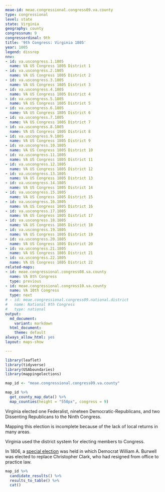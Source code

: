 ```yaml
---
meae-id: meae.congressional.congress09.va.county
type: congressional
level: state
state: Virginia
geography: county
congressnum: 9
congressordinal: 9th
title: '9th Congress: Virginia 1805'
year: 1805
legend: dissrep
nnv:
- id: va.uscongress.1.1805
  name: VA US Congress 1805 District 1
- id: va.uscongress.2.1805
  name: VA US Congress 1805 District 2
- id: va.uscongress.3.1805
  name: VA US Congress 1805 District 3
- id: va.uscongress.4.1805
  name: VA US Congress 1805 District 4
- id: va.uscongress.5.1805
  name: VA US Congress 1805 District 5
- id: va.uscongress.6.1805
  name: VA US Congress 1805 District 6
- id: va.uscongress.7.1805
  name: VA US Congress 1805 District 7
- id: va.uscongress.8.1805
  name: VA US Congress 1805 District 8
- id: va.uscongress.9.1805
  name: VA US Congress 1805 District 9
- id: va.uscongress.10.1805
  name: VA US Congress 1805 District 10
- id: va.uscongress.11.1805
  name: VA US Congress 1805 District 11
- id: va.uscongress.12.1805
  name: VA US Congress 1805 District 12
- id: va.uscongress.13.1805
  name: VA US Congress 1805 District 13
- id: va.uscongress.14.1805
  name: VA US Congress 1805 District 14
- id: va.uscongress.15.1805
  name: VA US Congress 1805 District 15
- id: va.uscongress.16.1805
  name: VA US Congress 1805 District 16
- id: va.uscongress.17.1805
  name: VA US Congress 1805 District 17
- id: va.uscongress.18.1805
  name: VA US Congress 1805 District 18
- id: va.uscongress.19.1805
  name: VA US Congress 1805 District 19
- id: va.uscongress.20.1805
  name: VA US Congress 1805 District 20
- id: va.uscongress.21.1805
  name: VA US Congress 1805 District 21
- id: va.uscongress.22.1805
  name: VA US Congress 1805 District 22
related-maps:
- id: meae.congressional.congress08.va.county
  name: VA 8th Congress
  type: previous
- id: meae.congressional.congress10.va.county
  name: VA 10th Congress
  type: next
# - id: meae.congressional.congress09.national.district
#   name: National 9th Congress
#   type: national
output:
  md_document:
    variant: markdown
  html_document:
    theme: default
always_allow_html: yes
layout: maps-show

---
```


```r
library(leaflet)
library(tidyverse)
library(USAboundaries)
library(mappingelections)

map_id <- "meae.congressional.congress09.va.county"
```

<div class="map">

```r
map_id %>%
  get_county_map_data() %>%
  map_counties(height = "550px", congress = 9)
```

</div>

Virginia elected one Federalist, nineteen Democratic-Republicans, and two Dissenting Republicans to the Ninth Congress.

Mapping this election is incomplete because of the lack of local returns in many areas.

Virginia used the district system for electing members to Congress.

In 1806, a [special election](https://elections.lib.tufts.edu/catalog/tufts:va.uscongress.13.special.1806) was held in which Democrat William A. Burwell was elected to replace Christopher Clark, who had resigned from office to practice law.

<div class="results-table">

```r
map_id %>%
  candidate_results() %>%
  results_to_table() %>%
  cat()
```

</div>
